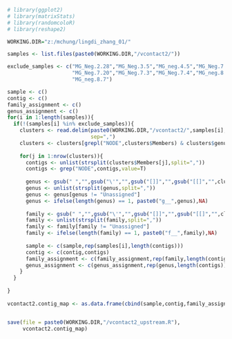 ```r
# library(ggplot2)
# library(matrixStats)
# library(randomcoloR)
# library(reshape2)

WORKING.DIR="z:/mchung/lingdi_zhang_01/"
```

```r

samples <- list.files(paste0(WORKING.DIR,"/vcontact2/"))

exclude_samples <- c("MG_Neg.2.28","MG_Neg.3.5","MG_neg.4.5","MG_Neg.7.10","MG_Neg.7.16",
                     "MG_Neg.7.20","MG_Neg.7.3","MG_Neg.7.4","MG_neg.8.2","MG_Neg.8.2",
                     "MG_neg.8.7")

sample <- c()
contig <- c()
family_assignment <- c()
genus_assignment <- c()
for(i in 1:length(samples)){
  if(!(samples[i] %in% exclude_samples)){
    clusters <- read.delim(paste0(WORKING.DIR,"/vcontact2/",samples[i],"/viral_cluster_overview.csv"),
                           sep=",")
    clusters <- clusters[grepl("NODE",clusters$Members) & clusters$genus != "[\'Unassigned\']",]
    
    for(j in 1:nrow(clusters)){
      contigs <- unlist(strsplit(clusters$Members[j],split=","))
      contigs <- grep("NODE",contigs,value=T)
      
      genus <- gsub(" ","",gsub("\'","",gsub("[]]","",gsub("[[]","",clusters$genus[j]))))
      genus <- unlist(strsplit(genus,split=","))
      genus <- genus[genus != "Unassigned"]
      genus <- ifelse(length(genus) == 1, paste0("g__",genus),NA)
      
      family <- gsub(" ","",gsub("\'","",gsub("[]]","",gsub("[[]","",clusters$family[j]))))
      family <- unlist(strsplit(family,split=","))
      family <- family[family != "Unassigned"]
      family <- ifelse(length(family) == 1, paste0("f__",family),NA)
      
      sample <- c(sample,rep(samples[i],length(contigs)))
      contig <- c(contig,contigs)
      family_assignment <- c(family_assignment,rep(family,length(contigs)))
      genus_assignment <- c(genus_assignment,rep(genus,length(contigs)))
    }
  }
  
}
  
vcontact2.contig_map <- as.data.frame(cbind(sample,contig,family_assignment,genus_assignment))


save(file = paste0(WORKING.DIR,"/vcontact2_upstream.R"),
     vcontact2.contig_map)

```
